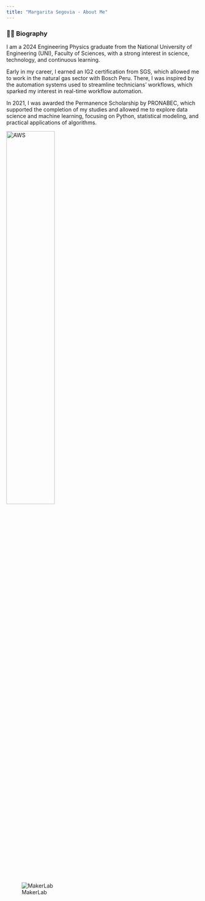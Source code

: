 ```yaml
---
title: "Margarita Segovia - About Me"
---
```



### 👩‍🎓 Biography

I am a 2024 Engineering Physics graduate from the National University of Engineering (UNI), Faculty of Sciences, with a strong interest in science, technology, and continuous learning.

Early in my career, I earned an IG2 certification from SGS, which allowed me to work in the natural gas sector with Bosch Peru. There, I was inspired by the automation systems used to streamline technicians' workflows, which sparked my interest in real-time workflow automation.

In 2021, I was awarded the Permanence Scholarship by PRONABEC, which supported the completion of my studies and allowed me to explore data science and machine learning, focusing on Python, statistical modeling, and practical applications of algorithms.  

<img src="imgs/aws.jpeg" alt="AWS" style="width:50%; height:auto;">


![MakerLab](imgs/mkl.jpg)








